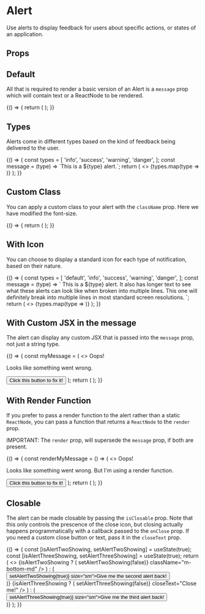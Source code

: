 
<Meta
  title="Components/Alert"
  component={Alert}
/>

# Alert

Use alerts to display feedback for users about specific actions, or states of an application.

## Props

<ArgsTable of={Alert} />

## Default

All that is required to render a basic version of an Alert is a `message` prop which will contain text
or a ReactNode to be rendered.

<Canvas>
  <Story name="Default">
    {() => {
      return (
        <Alert
          message="Hello world!"
        />
      );
    }}
  </Story>
</Canvas>

## Types

Alerts come in different types based on the kind of feedback being delivered to the user.

<Canvas>
  <Story name="Types">
    {() => {
      const types = [
        'info',
        'success',
        'warning',
        'danger',
      ];
      const message = (type) => `This is a ${type} alert.`;
      return (
        <>
         {types.map(type => <Alert message={message(type)} type={type} className="m-bottom-md" />)}
        </>
      );
    }}
  </Story>
</Canvas>

## Custom Class

You can apply a custom class to your alert with the `className` prop. Here we have modified the font-size.

<Canvas>
  <Story name="Custom Class">
    {() => {
      return (
        <Alert
          message="Hello world!"
          type="success"
          className="font-size-3xl"
        />
      );
    }}
  </Story>
</Canvas>

## With Icon

You can choose to display a standard icon for each type of notification, based on their nature.

<Canvas>
  <Story name="With Icon">
    {() => {
      const types = [
        'default',
        'info',
        'success',
        'warning',
        'danger',
      ];
      const message = (type) => `
        This is a ${type} alert. It also has longer text to see what these alerts
        can look like when broken into multiple lines. This one will definitely
        break into multiple lines in most standard screen resolutions.
      `;
      return (
        <>
         {types.map(type => <Alert message={message(type)} type={type} hasIcon className="m-bottom-md" />)}
        </>
      );
    }}
  </Story>
</Canvas>

## With Custom JSX in the message

The alert can display any custom JSX that is passed into the `message` prop, not just a string type.

<Canvas>
  <Story name="With Custom JSX Message">
    {() => {
      const myMessage = (
        <>
          <Heading as="h3" size="xl">Oops!</Heading>
          <p>Looks like something went wrong.</p>
          <Button size="sm">Click this button to fix it!</Button>
        </>
      );
      return (
        <Alert
          message={myMessage}
          type="danger"
        />
      );
    }}
  </Story>
</Canvas>

## With Render Function

If you prefer to pass a render function to the alert rather than a static `ReactNode`, you can pass a function
that returns a `ReactNode` to the `render` prop.

IMPORTANT: The `render` prop, will supersede the `message` prop, if both are present.

<Canvas>
  <Story name="With Render Function">
    {() => {
      const renderMyMessage = () => (
        <>
          <Heading as="h3" size="xl">Oops!</Heading>
          <p>Looks like something went wrong. But I'm using a render function.</p>
          <Button size="sm">Click this button to fix it!</Button>
        </>
      );
      return (
        <Alert
          render={renderMyMessage}
          type="danger"
        />
      );
    }}
  </Story>
</Canvas>

## Closable

The alert can be made closable by passing the `isClosable` prop. Note that this only controls the prescence of
the close icon, but closing actually happens programmatically with a callback passed to the `onClose` prop.
If you need a custom close button or text, pass it in the `closeText` prop.

<Canvas>
  <Story name="Closable">
    {() => {
      const [isAlertTwoShowing, setAlertTwoShowing] = useState(true);
      const [isAlertThreeShowing, setAlertThreeShowing] = useState(true);
      return (
        <>
          <Alert
            message="Closable, but with no onClose callback so nothing happens when clicked."
            type="warning"
            isClosable
            className="m-bottom-md"
          />
          {isAlertTwoShowing ? (
            <Alert
              message="This one works!"
              type="info"
              isClosable
              onClose={() => setAlertTwoShowing(false)}
              className="m-bottom-md"
            />
          ) : (
            <div className="m-bottom-md">
              <Button onClick={() => setAlertTwoShowing(true)} size="sm">Give me the second alert back!</Button>
            </div>
          )}
          {isAlertThreeShowing ? (
            <Alert
              message="With custom close text!"
              type="info"
              isClosable
              onClose={() => setAlertThreeShowing(false)}
              closeText="Close me!"
            />
          ) : (
            <div className="m-bottom-md">
              <Button onClick={() => setAlertThreeShowing(true)} size="sm">Give me the third alert back!</Button>
            </div>
          )}
        </>
      );
    }}
  </Story>
</Canvas>
